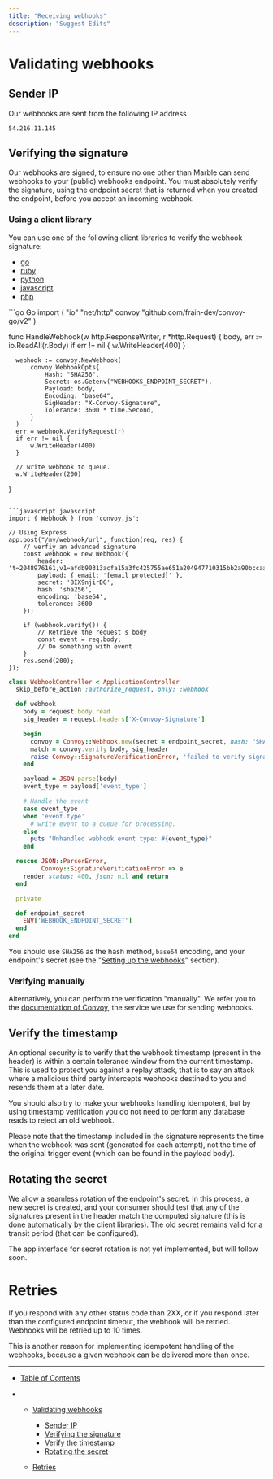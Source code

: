 ```yaml
---
title: "Receiving webhooks"
description: "Suggest Edits"
---
```


# Validating webhooks

## Sender IP

Our webhooks are sent from the following IP address

```
54.216.11.145
```

## Verifying the signature

Our webhooks are signed, to ensure no one other than Marble can send webhooks to your (public) webhooks endpoint. You must absolutely verify the signature, using the endpoint secret that is returned when you created the endpoint, before you accept an incoming webhook.

### Using a client library

You can use one of the following client libraries to verify the webhook signature:

* [go](https://github.com/frain-dev/convoy-go)
* [ruby](https://github.com/frain-dev/convoy.rb)
* [python](https://github.com/frain-dev/convoy-python)
* [javascript](https://github.com/frain-dev/convoy.js)
* [php](https://github.com/frain-dev/convoy-php)

<CodeGroup>
  ```go Go
  import (
      "io"
      "net/http"
      convoy "github.com/frain-dev/convoy-go/v2"
  )

  func HandleWebhook(w http.ResponseWriter, r *http.Request) {
      body, err := io.ReadAll(r.Body)
      if err != nil {
          w.WriteHeader(400)
      }

      webhook := convoy.NewWebhook(
          convoy.WebhookOpts{
              Hash: "SHA256",
              Secret: os.Getenv("WEBHOOKS_ENDPOINT_SECRET"),
              Payload: body,
              Encoding: "base64",
              SigHeader: "X-Convoy-Signature",
              Tolerance: 3600 * time.Second,
          }
      )
      err = webhook.VerifyRequest(r)
      if err != nil {
          w.WriteHeader(400)
      }

      // write webhook to queue.
      w.WriteHeader(200)
  }
  ```

  ```javascript javascript
  import { Webhook } from 'convoy.js';

  // Using Express
  app.post("/my/webhook/url", function(req, res) {
      // verfiy an advanced signature
      const webhook = new Webhook({
          header: 't=2048976161,v1=afdb90313acfa15a3fc425755ae651a204947710315bb2a90bccaa87fce88998,v1=fLBDCBUiX5iIs0L5zfNq45h23EkX1HAMpFF+2lHrnes=',
          payload: { email: '[email protected]' },
          secret: '8IX9njirDG',
          hash: 'sha256',
          encoding: 'base64',
          tolerance: 3600
      });

      if (webhook.verify()) {
          // Retrieve the request's body
          const event = req.body;
          // Do something with event
      }
      res.send(200);
  });
  ```

  ```ruby Ruby
  class WebhookController < ApplicationController
    skip_before_action :authorize_request, only: :webhook

    def webhook
      body = request.body.read
      sig_header = request.headers['X-Convoy-Signature']

      begin
        convoy = Convoy::Webhook.new(secret = endpoint_secret, hash: "SHA256", encoding: "base64")
        match = convoy.verify body, sig_header
        raise Convoy::SignatureVerificationError, 'failed to verify signature' unless match
      end

      payload = JSON.parse(body)
      event_type = payload['event_type']

      # Handle the event
      case event_type
      when 'event.type'
        # write event to a queue for processing.
      else
        puts "Unhandled webhook event type: #{event_type}"
      end

    rescue JSON::ParserError,
           Convoy::SignatureVerificationError => e
      render status: 400, json: nil and return
    end

    private 

    def endpoint_secret
      ENV['WEBHOOK_ENDPOINT_SECRET']
    end
  end
  ```
</CodeGroup>

You should use `SHA256` as the hash method, `base64` encoding, and your endpoint's secret (see the "[Setting up the webhooks](/docs/setting-up-the-webhooks)" section).

### Verifying manually

Alternatively, you can perform the verification "manually". We refer you to the [documentation of Convoy](https://docs.getconvoy.io/product-manual/signatures#verifying-signatures-manually), the service we use for sending webhooks.

## Verify the timestamp

An optional security is to verify that the webhook timestamp (present in the header) is within a certain tolerance window from the current timestamp. This is used to protect you against a replay attack, that is to say an attack where a malicious third party intercepts webhooks destined to you and resends them at a later date.

You should also try to make your webhooks handling idempotent, but by using timestamp verification you do not need to perform any database reads to reject an old webhook.

Please note that the timestamp included in the signature represents the time when the webhook was sent (generated for each attempt), not the time of the original trigger event (which can be found in the payload body).

## Rotating the secret

We allow a seamless rotation of the endpoint's secret. In this process, a new secret is created, and your consumer should test that any of the signatures present in the header match the computed signature (this is done automatically by the client libraries). The old secret remains valid for a transit period (that can be configured).

The app interface for secret rotation is not yet implemented, but will follow soon.

# Retries

If you respond with any other status code than 2XX, or if you respond later than the configured endpoint timeout, the webhook will be retried. Webhooks will be retried up to 10 times.

This is another reason for implementing idempotent handling of the webhooks, because a given webhook can be delivered more than once.

***

* [Table of Contents](#)

* * [Validating webhooks](#validating-webhooks)

    * [Sender IP](#sender-ip)
    * [Verifying the signature](#verifying-the-signature)
    * [Verify the timestamp](#verify-the-timestamp)
    * [Rotating the secret](#rotating-the-secret)

  * [Retries](#retries)
